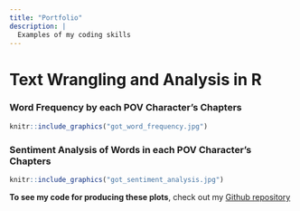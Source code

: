 ```yaml
---
title: "Portfolio"
description: |
  Examples of my coding skills
---
```


# Text Wrangling and Analysis in R

### Word Frequency by each POV Character's Chapters
```r

knitr::include_graphics("got_word_frequency.jpg")
```

### Sentiment Analysis of Words in each POV Character's Chapters
```r
knitr::include_graphics("got_sentiment_analysis.jpg")
```

**To see my code for producing these plots**, check out my [Github repository](https://github.com/alexehrens/esm244_asst3/tree/main/task3)